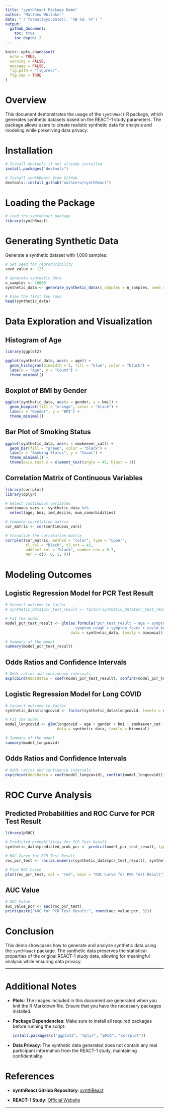 ```yaml
---
title: "synthReact Package Demo"
author: "Matthew Whitaker"
date: "`r format(Sys.Date(), '%B %d, %Y')`"
output:
  github_document:
    toc: true
    toc_depth: 2
---
```


```r
knitr::opts_chunk$set(
  echo = TRUE,
  warning = FALSE,
  message = FALSE,
  fig.path = "figures/",
  fig.cap = TRUE
)
```


# Overview

This document demonstrates the usage of the `synthReact` R package, which generates synthetic datasets based on the REACT-1 study parameters. The package allows users to create realistic synthetic data for analysis and modeling while preserving data privacy.

# Installation

```r
# Install devtools if not already installed
install.packages("devtools")

# Install synthReact from GitHub
devtools::install_github("mathzero/synthReact")
```


# Loading the Package

```r
# Load the synthReact package
library(synthReact)
```

# Generating Synthetic Data

Generate a synthetic dataset with 1,000 samples:

```r
# Set seed for reproducibility
seed_value <- 123

# Generate synthetic data
n_samples <- 10000
synthetic_data <- generate_synthetic_data(n_samples = n_samples, seed = seed_value)

# View the first few rows
head(synthetic_data)
```

# Data Exploration and Visualization

## Histogram of Age

```r
library(ggplot2)

ggplot(synthetic_data, aes(x = age)) +
  geom_histogram(binwidth = 5, fill = "blue", color = "black") +
  labs(x = "Age", y = "Count") +
  theme_minimal()
```

## Boxplot of BMI by Gender

```r
ggplot(synthetic_data, aes(x = gender, y = bmi)) +
  geom_boxplot(fill = "orange", color = "black") +
  labs(x = "Gender", y = "BMI") +
  theme_minimal()
```

## Bar Plot of Smoking Status

```r
ggplot(synthetic_data, aes(x = smokeever_cat)) +
  geom_bar(fill = "green", color = "black") +
  labs(x = "Smoking Status", y = "Count") +
  theme_minimal() +
  theme(axis.text.x = element_text(angle = 45, hjust = 1))
```


## Correlation Matrix of Continuous Variables

```r
library(corrplot)
library(dplyr)

# Select continuous variables
continuous_vars <- synthetic_data %>%
  select(age, bmi, imd_decile, num_comorbidities)

# Compute correlation matrix
cor_matrix <- cor(continuous_vars)

# Visualize the correlation matrix
corrplot(cor_matrix, method = "color", type = "upper",
         tl.col = "black", tl.srt = 45,
         addCoef.col = "black", number.cex = 0.7,
         mar = c(0, 0, 1, 0))
```

# Modeling Outcomes

## Logistic Regression Model for PCR Test Result

```r

# Convert outcome to factor
# synthetic_data$pcr_test_result <- factor(synthetic_data$pcr_test_result, levels = c(0, 1))

# Fit the model
model_pcr_test_result <- glm(as.formula("pcr_test_result ~ age + symptom_loss_smell+symptom_loss_taste+
                               symptom_cough + symptom_fever + covid_before+vaccinated"),
                             data = synthetic_data, family = binomial)

# Summary of the model
summary(model_pcr_test_result)
```

## Odds Ratios and Confidence Intervals

```r
# Odds ratios and confidence intervals
exp(cbind(OddsRatio = coef(model_pcr_test_result), confint(model_pcr_test_result)))
```

## Logistic Regression Model for Long COVID

```r
# Convert outcome to factor
synthetic_data$longcovid <- factor(synthetic_data$longcovid, levels = c(0, 1))

# Fit the model
model_longcovid <- glm(longcovid ~ age + gender + bmi + smokeever_cat + num_comorbidities,
                       data = synthetic_data, family = binomial)

# Summary of the model
summary(model_longcovid)
```

## Odds Ratios and Confidence Intervals

```r
# Odds ratios and confidence intervals
exp(cbind(OddsRatio = coef(model_longcovid), confint(model_longcovid)))
```

# ROC Curve Analysis

## Predicted Probabilities and ROC Curve for PCR Test Result

```r
library(pROC)

# Predicted probabilities for PCR Test Result
synthetic_data$predicted_prob_pcr <- predict(model_pcr_test_result, type = "response")

# ROC Curve for PCR Test Result
roc_pcr_test <- roc(as.numeric(synthetic_data$pcr_test_result), synthetic_data$predicted_prob_pcr)

# Plot ROC Curve
plot(roc_pcr_test, col = "red", main = "ROC Curve for PCR Test Result")

```

## AUC Value

```r
# AUC Value
auc_value_pcr <- auc(roc_pcr_test)
print(paste("AUC for PCR Test Result:", round(auc_value_pcr, 3)))
```

# Conclusion

This demo showcases how to generate and analyze synthetic data using the `synthReact` package. The synthetic data preserves the statistical properties of the original REACT-1 study data, allowing for meaningful analysis while ensuring data privacy.

---

# Additional Notes

- **Plots**: The images included in this document are generated when you knit the R Markdown file. Ensure that you have the necessary packages installed.

- **Package Dependencies**: Make sure to install all required packages before running the script:

  ```r
  install.packages(c("ggplot2", "dplyr", "pROC", "corrplot"))
  ```

- **Data Privacy**: The synthetic data generated does not contain any real participant information from the REACT-1 study, maintaining confidentiality.

# References

- **synthReact GitHub Repository**: [synthReact](https://github.com/mathzero/synthReact)

- **REACT-1 Study**: [Official Website](https://www.imperial.ac.uk/medicine/research-and-impact/groups/react-study/studies/the-react-1-programme/)

---
